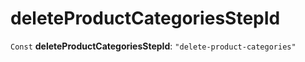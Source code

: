 
# deleteProductCategoriesStepId

 `Const` **deleteProductCategoriesStepId**: `"delete-product-categories"`

